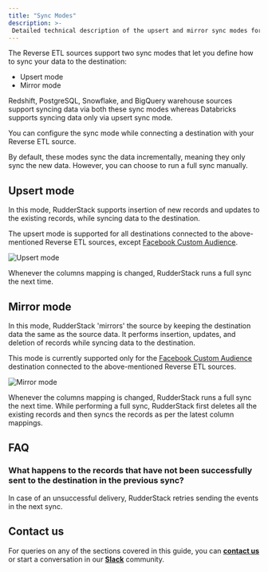 ```yaml
---
title: "Sync Modes"
description: >-
 Detailed technical description of the upsert and mirror sync modes for the Reverse ETL sources.
---
```


The Reverse ETL sources support two sync modes that let you define how to sync your data to the destination:
* Upsert mode
* Mirror mode

<div class="infoBlock">
<Link to="/reverse-etl/amazon-redshift/">Redshift</Link>, <Link to="/reverse-etl/postgresql/">PostgreSQL</Link>, <Link to="/reverse-etl/snowflake/">Snowflake</Link>, and <Link to="/reverse-etl/google-bigquery/">BigQuery</Link> warehouse sources support syncing data via both these sync modes whereas <Link to="/reverse-etl/amazon-redshift/">Databricks</Link> supports syncing data only via upsert sync mode.
</div>

<div class="successBlock">
 
You can configure the sync mode while connecting a destination with your Reverse ETL source.
</div>

<div class="infoBlock">

By default, these modes sync the data incrementally, meaning they only sync the new data. However, you can choose to run a full sync manually.
</div>

## Upsert mode

In this mode, RudderStack supports insertion of new records and updates to the existing records, while syncing data to the destination. 

<div class="infoBlock">
 
The upsert mode is supported for all destinations connected to the above-mentioned Reverse ETL sources, except <a href="https://www.rudderstack.com/docs/destinations/advertising/fb-custom-audience/">Facebook Custom Audience</a>.
</div>
 
<img src="../../assets/warehouse-actions-sources/upsert-mode.png" alt="Upsert mode" />

<div class="infoBlock">

Whenever the columns mapping is changed, RudderStack runs a full sync the next time.
</div>

## Mirror mode

In this mode, RudderStack 'mirrors' the source by keeping the destination data the same as the source data. It performs insertion, updates, and deletion of records while syncing data to the destination. 

<div class="infoBlock">

 This mode is currently supported only for the <a href="https://www.rudderstack.com/docs/destinations/advertising/fb-custom-audience/">Facebook Custom Audience</a> destination connected to the above-mentioned Reverse ETL sources.
</div>

<img src="../../assets/warehouse-actions-sources/mirror-mode.png" alt="Mirror mode" />

<div class="infoBlock">

Whenever the columns mapping is changed, RudderStack runs a full sync the next time. While performing a full sync, RudderStack first deletes all the existing records and then syncs the records as per the latest column mappings.
</div>

## FAQ

### What happens to the records that have not been successfully sent to the destination in the previous sync?

In case of an unsuccessful delivery, RudderStack retries sending the events in the next sync.

## Contact us

For queries on any of the sections covered in this guide, you can [**contact us**](mailto:%20docs@rudderstack.com) or start a conversation in our [**Slack**](https://rudderstack.com/join-rudderstack-slack-community) community.
